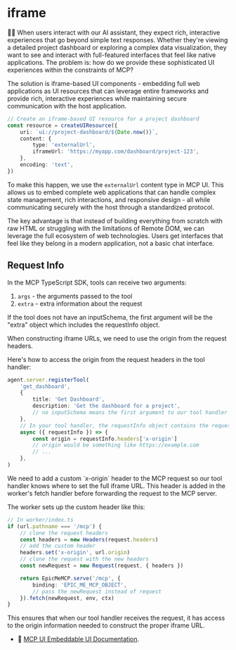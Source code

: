 # iframe

<EpicVideo url="https://www.epicai.pro/workshops/day-5-6-mcp-ui/iframe-s6mai" />

👨‍💼 When users interact with our AI assistant, they expect rich, interactive experiences that go beyond simple text responses. Whether they're viewing a detailed project dashboard or exploring a complex data visualization, they want to see and interact with full-featured interfaces that feel like native applications. The problem is: how do we provide these sophisticated UI experiences within the constraints of MCP?

The solution is iframe-based UI components - embedding full web applications as UI resources that can leverage entire frameworks and provide rich, interactive experiences while maintaining secure communication with the host application.

```ts
// Create an iframe-based UI resource for a project dashboard
const resource = createUIResource({
	uri: `ui://project-dashboard/${Date.now()}`,
	content: {
		type: 'externalUrl',
		iframeUrl: 'https://myapp.com/dashboard/project-123',
	},
	encoding: 'text',
})
```

To make this happen, we use the `externalUrl` content type in MCP UI. This allows us to embed complete web applications that can handle complex state management, rich interactions, and responsive design - all while communicating securely with the host through a standardized protocol.

The key advantage is that instead of building everything from scratch with raw HTML or struggling with the limitations of Remote DOM, we can leverage the full ecosystem of web technologies. Users get interfaces that feel like they belong in a modern application, not a basic chat interface.

## Request Info

In the MCP TypeScript SDK, tools can receive two arguments:

1. `args` - the arguments passed to the tool
2. `extra` - extra information about the request

If the tool does not have an inputSchema, the first argument will be the "extra" object which includes the requestInfo object.

When constructing iframe URLs, we need to use the origin from the request headers.

Here's how to access the origin from the request headers in the tool handler:

```ts
agent.server.registerTool(
	'get_dashboard',
	{
		title: 'Get Dashboard',
		description: 'Get the dashboard for a project',
		// no inputSchema means the first argument to our tool handler will be the "extra" object which includes the requestInfo object
	},
	// In your tool handler, the requestInfo object contains the request headers
	async ({ requestInfo }) => {
		const origin = requestInfo.headers['x-origin']
		// origin would be something like https://example.com
		// ...
	},
)
```

<callout-warning>
	We need to add a custom `x-origin` header to the MCP request so our tool
	handler knows where to set the full iframe URL. This header is added in the
	worker's fetch handler before forwarding the request to the MCP server.
</callout-warning>

The worker sets up the custom header like this:

```ts
// In worker/index.ts
if (url.pathname === '/mcp') {
	// clone the request headers
	const headers = new Headers(request.headers)
	// add the custom header
	headers.set('x-origin', url.origin)
	// clone the request with the new headers
	const newRequest = new Request(request, { headers })

	return EpicMeMCP.serve('/mcp', {
		binding: 'EPIC_ME_MCP_OBJECT',
		// pass the newRequest instead of request
	}).fetch(newRequest, env, ctx)
}
```

This ensures that when our tool handler receives the request, it has access to the origin information needed to construct the proper iframe URL.

- 📜 [MCP UI Embeddable UI Documentation](https://mcpui.dev/guide/embeddable-ui).

